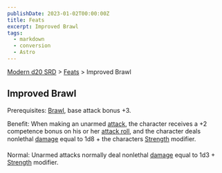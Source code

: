 ```yaml
---
publishDate: 2023-01-02T00:00:00Z
title: Feats
excerpt: Improved Brawl
tags:
  - markdown
  - conversion
  - Astro
---
```


[Modern d20 SRD](/#modernD20) > [Feats](modern-d20-srd-feats-index) > Improved Brawl

## Improved Brawl

Prerequisites: [Brawl](modern-d20-srd-feats-brawl), base attack bonus +3.

Benefit: When making an unarmed [attack](modern-d20-srd-combat-attack-roll), the character receives a +2 competence bonus on his or her [attack roll](modern-d20-srd-combat-attack-roll), and the character deals nonlethal [damage](modern-d20-srd-combat-damage) equal to 1d8 + the characters [Strength](modern-d20-srd-basics-ability-scores) modifier.

Normal: Unarmed attacks normally deal nonlethal [damage](modern-d20-srd-basics-ability-scores) equal to 1d3 + [Strength](modern-d20-srd-basics-ability-scores) modifier.
